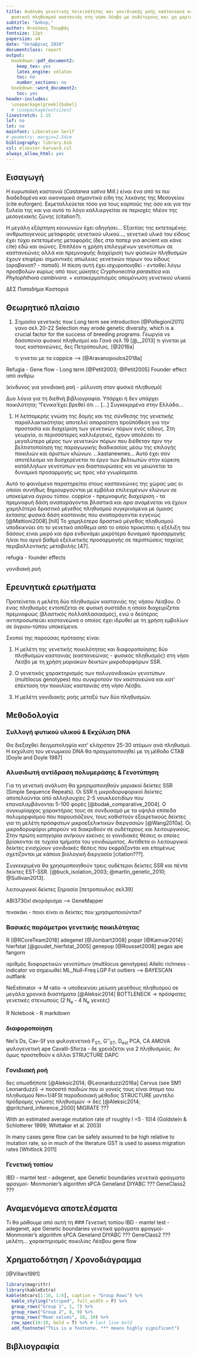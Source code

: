 ```yaml
---
title: Ανάλυση γενετικής ποικιλότητας και γονιδιακής ροής καστανεώνα και απομονωμένου
  φυσικού πληθυσμού καστανιάς στη νήσο Λέσβο με ουδέτερους και μη μοριακούς δείκτες
subtitle: "&nbsp;" 
author: Νικόλαος Τουρβάς
fontsize: 12pt
papersize: a4
date: "Οκτώβριος 2018"
documentclass: report
output:
  bookdown::pdf_document2:
    keep_tex: yes
    latex_engine: xelatex
    toc: no
    number_sections: no
  bookdown::word_document2:
    toc: yes
header-includes: 
  \usepackage[greek]{babel}
  # \usepackage{extsizes}
linestretch: 1.15
lof: no
lot: no
mainfont: Liberation Serif
# geometry: margin=2.54cm
bibliography: library.bib
csl: elsevier-harvard.csl
always_allow_html: yes
---
```

<!-- Things to fix in .tex document
1. fix title size
2. table hlines
3. first line of each reference sticking out-->

 <!-- Εισαγωγή και Θεωρ. πλαίσιο μπορούν να γίνουν μια ενότητα!!! --> 
 
## Εισαγωγή

Η ευρωπαϊκή καστανιά (_Castanea sativa_ Mill.) είναι ένα από τα πιο διαδεδομένα και οικονομικά σημαντικά είδη της λεκάνης της Μεσογείου (cite euforgen). Εκμεταλλεύεται τόσο για τους καρπούς της όσο και για την ξυλεία της και για αυτό το λόγο καλλιεργείται σε περιοχές πλέον της μεσογειακής ζώνης (citation?). 

Η μεγάλη εξάρτηση κοινωνιών έχει οδηγήσει...
Εξαιτίας της εκτεταμένης ανθρωπογενούς μεταφοράς γενετικού υλικού..., γενετικό υλικό του είδους έχει τύχει εκτεταμένης μεταφοράς (δες στα παπερ για ancient και κάνε cite) εδώ και αιώνες. Επιπλέον η χρήση επιλεγμένων γενοτύπων σε καστανεώνες αλλά και πρεμνοφυής διαχείριση των φύσικών πληθυσμών έχουν επιφέρει σημαντικές απώλειες γενετικών πόρων του είδους (αραβανοπ? - παπαδ). Η πίεση αυτή έχει ισχυροποιηθεί - ενταθεί λόγω προσβολών κυρίως από τους μύκητες _Cryphonectria parasitica_ και _Phytophthora cambivora_.
+ κατακερματισμός απομόνωση γενετικού υλικού

ΔΕΣ Παπαδήμα Καστοριά


## Θεωρητικό πλαίσιο
<!-- Εξηγώ όλους τους παράγοντες που έγραψα στην εισαγωγή -->

1. Σημασία γενετικής ποικ Long term see introduction [@Pollegioni2011]
   γανο σελ 20-22
   Selection may erode genetic diversity, which is a crucial factor for the success of breeding programs.
    Γεωργία vs δασοπονία φυσικοί πληθυσμοί και Γανό σελ 19 [@__2013]
   τι γίνεται με τους καστανεώνες, δες Πετρόπουλος. [@2016a]
   
   τι γινεται με τα coppice --> [@Aravanopoulos2018a]

Refugia - Gene flow - Long term [@Petit2003; @Petit2005]
Founder effect από ανθρω

(κίνδυνος για γονιδιακή ροή - μόλυνση στον φυσικό πληθυσμό)

Δυο λόγια για τη διεθνή βιβλιογραφία. 
Υπάρχει ή δεν υπάρχει ποικιλότητα; "Γενικα'έχει βρεθεί ότι ... [...] 
Συγκεκριμένα στην Ελλάδα...
  
  
1. Η λεπτομερής γνώση της δομής και της σύνθεσης της γενετικής παραλλακτικότητας αποτελεί απαραίτητη προϋπόθεση για την προστασία και διαχείριση των γενετικών πόρων ενός είδους. Στη γεωργία, οι περισσότερες καλλιέργειες, έχουν απολέσει το μεγαλύτερο μέρος των γενετικών πόρων που διέθεταν πριν την βελτιστοποίηση της παραγωγικής διαδικασίας μέσω της επιλογής ποικιλιών και άριστων κλώνων. ...kastanewnes... Αυτό έχει σαν αποτέλεσμα να δυσχερένεται το έργο των βελτιωτών στην εύρεση κατάλληλων γενοτύπων για διασταυρώσεις και να μειώνεται το δυναμικό προσαρμογής ως προς νέα γνωρίσματα.

Αυτό το φαινόμενο παρατηρείται στους καστανεώνες της χώρας μας οι οποίοι συνήθως δημιουργούνται με εμβόλια επιλεγμένων κλώνων σε υποκείμενα άγριου τύπου. 
coppice - πρεμνοφυής διαχείριση - τα πρεμνοφυή δάση αναπαράγονται βλαστικά και αρα αναμένεται να έχουν χαμηλότερο δραστικό μέγεθος πληθυσμού συγκρινόμενα με όμοιας έκτασης φυσικά δάση καστανιάς που αναπαράγονται εγγενώς [@Mattioni2008].[hill] Το χαμηλότερο δραστικό μέγεθος πληθυσμού υποδεικνύει ότι το γενετικό απόθεμα από το οποίο προκύπτει η εξέλιξη του δάσους είναι μικρό και άρα ενδυνάμει μικρότερο δυναμικό προσαρμογής ή/και πιο αργό βαθμό εξελικτικής προσαρμογής σε περιπτώσεις ταχείας περιβαλλοντικής μεταβολής [47].

refugia - founder effects

γονιδιακή ροή

## Ερευνητικά ερωτήματα
Προτείνεται η μελέτη δύο πληθυσμών καστανιάς της νήσου Λέσβου. Ο ένας πληθυσμός εντοπίζεται σε φυσική συστάδα η οποία διαχειρίζεται πρεμνοφυώς (βλαστικός πολλαπλασιασμός), ενώ ο δεύτερος αντιπροσωπεύει καστανεώνα ο οποίος έχει ιδρυθεί με τη χρήση εμβολίων σε άγριου-τύπου υποκείμενα.

Σκοποί της παρούσας πρότασης είναι:

1. Η μελέτη της γενετικής ποικιλότητας και διαφοροποίησης δύο πληθυσμών καστανιάς (καστανεώνας - φυσικός πληθυσμός) στη νήσο Λέσβο με τη χρήση μοριακών δεικτών μικροδορφόρων SSR.

2. Ο γενετικός χαρακτηρισμός των πολυγονιδιακών γενοτύπων (multilocus genotypes) που συγκροτούν τον καστανεώνα και κατ' επέκταση την ποικιλίας καστανιάς στη νήσο Λέσβο. 

3. Η μελέτη γονιδιακής ροής μεταξύ των δύο πληθυσμών.

## Μεθοδολογία

### Συλλογή φυτικού υλικού & Εκχύλιση DNA
Θα διεξαχθεί δειγματοληψία κατ' ελάχιστον 25-30 ατόμων ανά πληθυσμό. Η εκχύλιση του γενωμικού DNA θα πραγματοποιηθεί με τη μέθοδο CTAB [Doyle and Doyle 1987]

### Αλυσιδωτή αντίδραση πολυμεράσης & Γενοτύπηση
Για τη γενετική ανάλυση θα χρησιμοποιηθούν μοριακοί δείκτες SSR (Simple Sequence Repeats). Οι SSR ή μικροδορυφορικοί δείκτες αποτελούνται από αλληλουχίες 2-5 νουκλεοτιδίων που επαναλαμβάνονται 5-100 φορές [@budak_comparative_2004]. Ο συγκυρίαρχος χαρακτήρας τους σε συνδυασμό με τα υψηλά επίπεδα πολυμορφισμού που παρουσιάζουν, τους καθιστούν εξαιρετικούς δείκτες για τη μελέτη πρόσφατων μικροεξελικτικών διεργασιών [@Wang2010a]. Οι μικροδορυφόροι μπορούν να διακριθούν σε ουδέτερους και λειτουργικούς. Στην πρώτη κατηγορία ανήκουν εκείνες οι γονιδιακές θέσεις οι οποίες βρίσκονται σε τυχαία τμήματα του γονιδιώματος. Αντίθετα οι λειτουργικοί δείκτες ενισχύουν γονιδιακές θέσεις που εκφράζονται και επομένως σχετίζονται με κάποια βιολογική διεργασία [citation???].

Συγκεκριμένα θα χρησιμοποιηθούν τρεις ουδέτεροι δείκτες SSR και πέντε δείκτες EST-SSR. [@buck_isolation_2003; @martin_genetic_2010; @Sullivan2013].

λειτουργικοί δείκτες ξηρασία [πετροπουλος σελ39]

ABI3730xl σκοράρισμα --> GeneMapper

πινακάκι - ποιοι είναι οι δείκτες που χρησιμοποιούνται?

### Βασικές παράμετροι γενετικής ποικιλότητας 
R [@RCoreTeam2018]
adegenet [@Jombart2008]
poppr [@Kamvar2014]
hierfstat [@goudet_hierfstat_2005]
genepop [@Rousset2008]
pegas
ape
fangorn

αριθμός διαφορετικών γενοτύπων (multilocus genotypes)
Allelic richness - indicator να σημειωθεί
ML_Null-Freq
LGP
Fst outliers --> BAYESCAN outflank

NeEstimator ->
M ratio -> υποδεικνύει μείωση μεγέθους πληθυσμού σε μεγάλα χρονικά διαστήματα [@Aleksic2014]
BOTTLENECK -> πρόσφατες γενετικές στενωπούς (2 N~e~ - 4 N~e~ γενεές)

R Notebook - R markdown

### διαφοροποίηση
Nei's Ds, Cav-Sf για φυλογενετικά 
F~ST~, G''~ST~, D~est~
PCA, CA
AMOVA
φυλογενετική ape Cavalli-Sforza - δε χρειάζεται για 2 πληθυσμούς. Αν όμως προστεθούν κ άλλοι
STRUCTURE 
DAPC

### Γονιδιακή ροή
δες οπωσδήποτε [@Aleksic2014; @Leonarduzzi2016a]
Cervus (see SM1 Leonarduzzi) -> ποσοστό παιδιών που οι γονείς τους είναι άτομα του πληθυσμού
<!-- άρα απαιτεί δειγματοληψία αναγέννησης-->
Nm=1/4FSt παραδοσιακή μέθοδος
STRUCTURE μοντέλο πρόδρομης γνώσης πληθυσμών -> δες [@Aleksic2014; @pritchard_inference_2000]
MIGRATE ???

With an estimated average mutation rate of roughly l =5 · 10)4 (Goldstein & Schlotterer 1999; Whittaker et al. 2003)

In many cases gene flow can be safely assumed to be high relative to mutation rate, so in much of the literature GST is used to assess migration rates [Whitlock 2011]


### Γενετική τοπίου
IBD - mantel test - adegenet, ape
Genetic boundaries γενετικά φράγματα φραγμοί- Monmonier's algorithm
sPCA
Geneland
DIYABC ???
GeneClass2 ???

## Αναμενόμενα αποτελέσματα
Τι θα μάθουμε από αυτή τη ### Γενετική τοπίου
IBD - mantel test - adegenet, ape
Genetic boundaries γενετικά φράγματα φραγμοί- Monmonier's algorithm
sPCA
Geneland
DIYABC ???
GeneClass2 ???μελέτη...
χαρακτηρισμός ποικιλίας Λέσβου
gene flow


## Χρηματοδότηση / Χρονοδιάγραμμα

[@Villani1991]

<!-- !["Abies image"](Abies_alba_foliage_illustration.jpg) -->

<!-- ```{r echo=FALSE, fig.cap="Abies alba", out.width='50%', fig.align='center'} -->
<!-- knitr::include_graphics(path="/home/nikos/R_projects/PMS_proposal_chestnut/Abies_alba_foliage_illustration.jpg") -->
<!-- ``` -->

```r
library(magrittr)
library(kableExtra)
kable(mtcars[1:10, 1:6], caption = "Group Rows") %>%
  kable_styling("striped", full_width = F) %>%
  group_rows("Group 1", 1, 7) %>%
  group_rows("Group 2", 8, 9) %>% 
  group_rows("Mean values", 10, 10) %>% 
  row_spec(10:10, bold = T) %>% # last line bold
  add_footnote("This is a footnote. *** means highly significant")
```

## Βιβλιογραφία
<!-- &nbsp;  -->